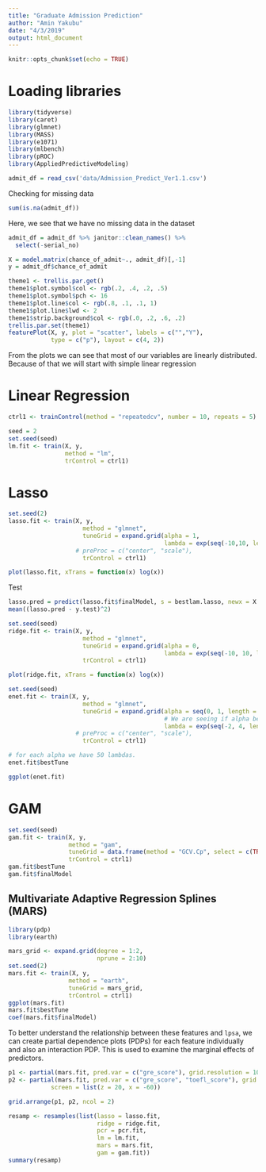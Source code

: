```yaml
---
title: "Graduate Admission Prediction"
author: "Amin Yakubu"
date: "4/3/2019"
output: html_document
---
```


```r
knitr::opts_chunk$set(echo = TRUE)
```

# Loading libraries
```r
library(tidyverse)
library(caret)
library(glmnet)
library(MASS)
library(e1071)
library(mlbench)
library(pROC)
library(AppliedPredictiveModeling)
```


```r
admit_df = read_csv('data/Admission_Predict_Ver1.1.csv')
```

Checking for missing data 
```r
sum(is.na(admit_df))
```

Here, we see that we have no missing data in the dataset

```r
admit_df = admit_df %>% janitor::clean_names() %>% 
  select(-serial_no)
```

```r
X = model.matrix(chance_of_admit~., admit_df)[,-1]
y = admit_df$chance_of_admit
```

```r
theme1 <- trellis.par.get()
theme1$plot.symbol$col <- rgb(.2, .4, .2, .5)
theme1$plot.symbol$pch <- 16
theme1$plot.line$col <- rgb(.8, .1, .1, 1)
theme1$plot.line$lwd <- 2
theme1$strip.background$col <- rgb(.0, .2, .6, .2)
trellis.par.set(theme1)
featurePlot(X, y, plot = "scatter", labels = c("","Y"),
            type = c("p"), layout = c(4, 2))
```

From the plots we can see that most of our variables are linearly distributed. Because of that we will start with simple linear regression

# Linear Regression

```r
ctrl1 <- trainControl(method = "repeatedcv", number = 10, repeats = 5)
```


```r
seed = 2
set.seed(seed)
lm.fit <- train(X, y,
                method = "lm",
                trControl = ctrl1)
```

# Lasso

```r
set.seed(2)
lasso.fit <- train(X, y,
                     method = "glmnet",
                     tuneGrid = expand.grid(alpha = 1, 
                                            lambda = exp(seq(-10,10, length = 200))),
                   # preProc = c("center", "scale"),
                     trControl = ctrl1)

plot(lasso.fit, xTrans = function(x) log(x))
```

Test
```r
lasso.pred = predict(lasso.fit$finalModel, s = bestlam.lasso, newx = X.test)
mean((lasso.pred - y.test)^2)
```

```r
set.seed(seed)
ridge.fit <- train(X, y,
                     method = "glmnet",
                     tuneGrid = expand.grid(alpha = 0, 
                                            lambda = exp(seq(-10, 10, length = 200))),
                     trControl = ctrl1)

plot(ridge.fit, xTrans = function(x) log(x))
```

```r
set.seed(seed)
enet.fit <- train(X, y,
                     method = "glmnet",
                     tuneGrid = expand.grid(alpha = seq(0, 1, length = 5), 
                                            # We are seeing if alpha between 0 and 1 is better
                                            lambda = exp(seq(-2, 4, length = 50))),
                   # preProc = c("center", "scale"),
                     trControl = ctrl1)

# for each alpha we have 50 lambdas. 
enet.fit$bestTune
```

```r
ggplot(enet.fit)
```

# GAM

```r
set.seed(seed)
gam.fit <- train(X, y,
                 method = "gam",
                 tuneGrid = data.frame(method = "GCV.Cp", select = c(TRUE,FALSE)),
                 trControl = ctrl1)
gam.fit$bestTune
gam.fit$finalModel
```

## Multivariate Adaptive Regression Splines (MARS)

```r
library(pdp)
library(earth)
```

```r
mars_grid <- expand.grid(degree = 1:2, 
                         nprune = 2:10)
set.seed(2)
mars.fit <- train(X, y,
                 method = "earth",
                 tuneGrid = mars_grid,
                 trControl = ctrl1)
ggplot(mars.fit)
mars.fit$bestTune
coef(mars.fit$finalModel)
```

To better understand the relationship between these features and `lpsa`, we can create partial dependence plots (PDPs) for each feature individually and also an interaction PDP. This is used to examine the marginal effects of predictors.

```r
p1 <- partial(mars.fit, pred.var = c("gre_score"), grid.resolution = 10) %>% autoplot()
p2 <- partial(mars.fit, pred.var = c("gre_score", "toefl_score"), grid.resolution = 10) %>% plotPartial(levelplot = FALSE, zlab = "yhat", drape = TRUE, 
            screen = list(z = 20, x = -60))

grid.arrange(p1, p2, ncol = 2)
```

```r
resamp <- resamples(list(lasso = lasso.fit, 
                         ridge = ridge.fit, 
                         pcr = pcr.fit,
                         lm = lm.fit,
                         mars = mars.fit,
                         gam = gam.fit))
summary(resamp)
```



